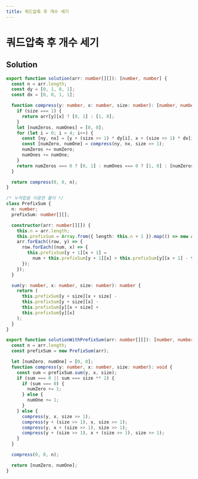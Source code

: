 ```yaml
---
title: 쿼드압축 후 개수 세기
---
```


# 쿼드압축 후 개수 세기

## Solution

```typescript filename="solution.ts" copy
export function solution(arr: number[][]): [number, number] {
  const n = arr.length;
  const dy = [0, 1, 0, 1];
  const dx = [0, 0, 1, 1];

  function compress(y: number, x: number, size: number): [number, number] {
    if (size === 1) {
      return arr[y][x] ? [0, 1] : [1, 0];
    }
    let [numZeros, numOnes] = [0, 0];
    for (let i = 0; i < 4; i++) {
      const [ny, nx] = [y + (size >> 1) * dy[i], x + (size >> 1) * dx[i]];
      const [numZero, numOne] = compress(ny, nx, size >> 1);
      numZeros += numZero;
      numOnes += numOne;
    }
    return numZeros === 0 ? [0, 1] : numOnes === 0 ? [1, 0] : [numZeros, numOnes];
  }

  return compress(0, 0, n);
}

/* 누적합을 이용한 풀이 */
class PrefixSum {
  n: number;
  prefixSum: number[][];

  constructor(arr: number[][]) {
    this.n = arr.length;
    this.prefixSum = Array.from({ length: this.n + 1 }).map(() => new Array(this.n + 1).fill(0));
    arr.forEach((row, y) => {
      row.forEach((num, x) => {
        this.prefixSum[y + 1][x + 1] =
          num + this.prefixSum[y + 1][x] + this.prefixSum[y][x + 1] - this.prefixSum[y][x];
      });
    });
  }

  sum(y: number, x: number, size: number): number {
    return (
      this.prefixSum[y + size][x + size] -
      this.prefixSum[y + size][x] -
      this.prefixSum[y][x + size] +
      this.prefixSum[y][x]
    );
  }
}

export function solutionWithPrefixSum(arr: number[][]): [number, number] {
  const n = arr.length;
  const prefixSum = new PrefixSum(arr);

  let [numZero, numOne] = [0, 0];
  function compress(y: number, x: number, size: number): void {
    const sum = prefixSum.sum(y, x, size);
    if (sum === 0 || sum === size ** 2) {
      if (sum === 0) {
        numZero += 1;
      } else {
        numOne += 1;
      }
    } else {
      compress(y, x, size >> 1);
      compress(y + (size >> 1), x, size >> 1);
      compress(y, x + (size >> 1), size >> 1);
      compress(y + (size >> 1), x + (size >> 1), size >> 1);
    }
  }

  compress(0, 0, n);

  return [numZero, numOne];
}
```

<ProblemLink
  codingSite="programmers"
  href="https://programmers.co.kr/learn/courses/30/lessons/68936"
  title="쿼드압축 후 개수 세기"
/>
